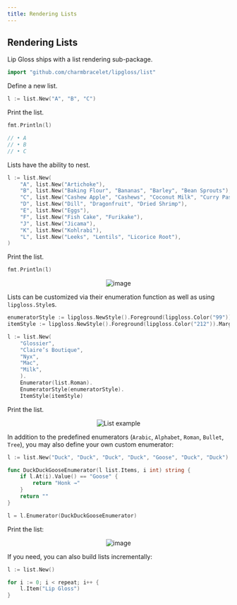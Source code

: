 ```yaml
---
title: Rendering Lists
---
```



## Rendering Lists

Lip Gloss ships with a list rendering sub-package.

```go
import "github.com/charmbracelet/lipgloss/list"
```

Define a new list.

```go
l := list.New("A", "B", "C")
```

Print the list.

```go
fmt.Println(l)

// • A
// • B
// • C
```

Lists have the ability to nest.

```go
l := list.New(
    "A", list.New("Artichoke"),
    "B", list.New("Baking Flour", "Bananas", "Barley", "Bean Sprouts"),
    "C", list.New("Cashew Apple", "Cashews", "Coconut Milk", "Curry Paste", "Currywurst"),
    "D", list.New("Dill", "Dragonfruit", "Dried Shrimp"),
    "E", list.New("Eggs"),
    "F", list.New("Fish Cake", "Furikake"),
    "J", list.New("Jicama"),
    "K", list.New("Kohlrabi"),
    "L", list.New("Leeks", "Lentils", "Licorice Root"),
)
```

Print the list.

```go
fmt.Println(l)
```

<p align="center">
<Image width={460} height={460} alt="image" src="https://github.com/charmbracelet/lipgloss/assets/42545625/0dc9f440-0748-4151-a3b0-7dcf29dfcdb0"/>
</p>

Lists can be customized via their enumeration function as well as using
`lipgloss.Style`s.

```go
enumeratorStyle := lipgloss.NewStyle().Foreground(lipgloss.Color("99")).MarginRight(1)
itemStyle := lipgloss.NewStyle().Foreground(lipgloss.Color("212")).MarginRight(1)

l := list.New(
    "Glossier",
    "Claire’s Boutique",
    "Nyx",
    "Mac",
    "Milk",
    ).
    Enumerator(list.Roman).
    EnumeratorStyle(enumeratorStyle).
    ItemStyle(itemStyle)
```

Print the list.

<p align="center">
<Image width={460} height={460} alt="List example" src="https://github.com/charmbracelet/lipgloss/assets/42545625/360494f1-57fb-4e13-bc19-0006efe01561"/>
</p>

In addition to the predefined enumerators (`Arabic`, `Alphabet`, `Roman`, `Bullet`, `Tree`),
you may also define your own custom enumerator:

```go
l := list.New("Duck", "Duck", "Duck", "Duck", "Goose", "Duck", "Duck")

func DuckDuckGooseEnumerator(l list.Items, i int) string {
    if l.At(i).Value() == "Goose" {
        return "Honk →"
    }
    return ""
}

l = l.Enumerator(DuckDuckGooseEnumerator)
```

Print the list:

<p align="center">
<Image width={460} height={460} alt="image" src="https://github.com/charmbracelet/lipgloss/assets/42545625/157aaf30-140d-4948-9bb4-dfba46e5b87e"/>
</p>

If you need, you can also build lists incrementally:

```go
l := list.New()

for i := 0; i < repeat; i++ {
    l.Item("Lip Gloss")
}
```
